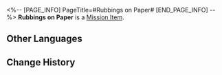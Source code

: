 <%-- [PAGE_INFO]
PageTitle=#Rubbings on Paper#
[END_PAGE_INFO] --%>
{{Item Infobox
|id          = 140374
|image       = Item Rubbings on Paper.png
|type        = Mission Item
|invCategory = Missions
|rarity      = 3
|effect      = 
|description = Text obtained through rubbing the faint engravings on a stone monument to a piece of tracing paper. Appears to have been intentionally left behind by the homeowner.
}}
'''Rubbings on Paper''' is a [[Mission Item]].

==Other Languages==
{{Other Languages
|en   = Rubbings on Paper
|zhs  = 拓下的信纸
|zht  = 拓下的信紙
|ja   = 拓本された便箋
|ko   = 탁본을 뜬 편지지
|es   = Calco en papel
|fr   = Transcription sur papier
|ru   = Бумага с эстампом
|th   = กระดาษถอดข้อความ
|vi   = Giấy Thư In Chữ
|de   = Abgeriebenes Briefpapier
|id   = Surat yang Digosok
|pt   = Inscrições em Papel
}}

==Change History==
{{Change History|1.5}}